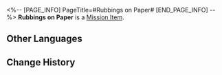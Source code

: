 <%-- [PAGE_INFO]
PageTitle=#Rubbings on Paper#
[END_PAGE_INFO] --%>
{{Item Infobox
|id          = 140374
|image       = Item Rubbings on Paper.png
|type        = Mission Item
|invCategory = Missions
|rarity      = 3
|effect      = 
|description = Text obtained through rubbing the faint engravings on a stone monument to a piece of tracing paper. Appears to have been intentionally left behind by the homeowner.
}}
'''Rubbings on Paper''' is a [[Mission Item]].

==Other Languages==
{{Other Languages
|en   = Rubbings on Paper
|zhs  = 拓下的信纸
|zht  = 拓下的信紙
|ja   = 拓本された便箋
|ko   = 탁본을 뜬 편지지
|es   = Calco en papel
|fr   = Transcription sur papier
|ru   = Бумага с эстампом
|th   = กระดาษถอดข้อความ
|vi   = Giấy Thư In Chữ
|de   = Abgeriebenes Briefpapier
|id   = Surat yang Digosok
|pt   = Inscrições em Papel
}}

==Change History==
{{Change History|1.5}}